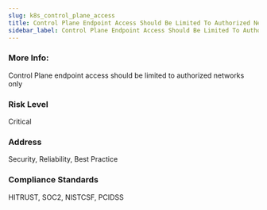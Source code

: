 ```yaml
---
slug: k8s_control_plane_access
title: Control Plane Endpoint Access Should Be Limited To Authorized Networks
sidebar_label: Control Plane Endpoint Access Should Be Limited To Authorized Networks
---
```


### More Info:

Control Plane endpoint access should be limited to authorized networks only

### Risk Level

Critical

### Address

Security, Reliability, Best Practice

### Compliance Standards

HITRUST, SOC2, NISTCSF, PCIDSS

